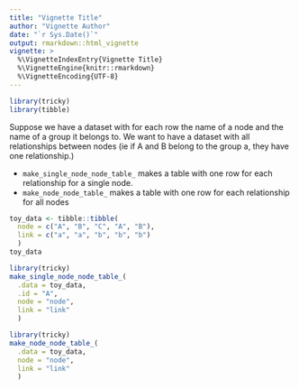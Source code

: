 ```yaml
---
title: "Vignette Title"
author: "Vignette Author"
date: "`r Sys.Date()`"
output: rmarkdown::html_vignette
vignette: >
  %\VignetteIndexEntry{Vignette Title}
  %\VignetteEngine{knitr::rmarkdown}
  %\VignetteEncoding{UTF-8}
---
```



```r
library(tricky)
library(tibble)
```

Suppose we have a dataset with for each row the name of a node and the name of a group it belongs to. We want to have a dataset with all relationships between nodes (ie if A and B belong to the group a, they have one relationship.)

* `make_single_node_node_table_` makes a table with one row for each relationship for a single node. 
* `make_node_node_table_` makes a table with one row for each relationship for all nodes

```r
toy_data <- tibble::tibble(
  node = c("A", "B", "C", "A", "B"),
  link = c("a", "a", "b", "b", "b")
  )
toy_data
```

```r
library(tricky)
make_single_node_node_table_(
  .data = toy_data,
  .id = "A", 
  node = "node",
  link = "link"
  )
```

```r
library(tricky)
make_node_node_table_(
  .data = toy_data,
  node = "node",
  link = "link"
  )
```

